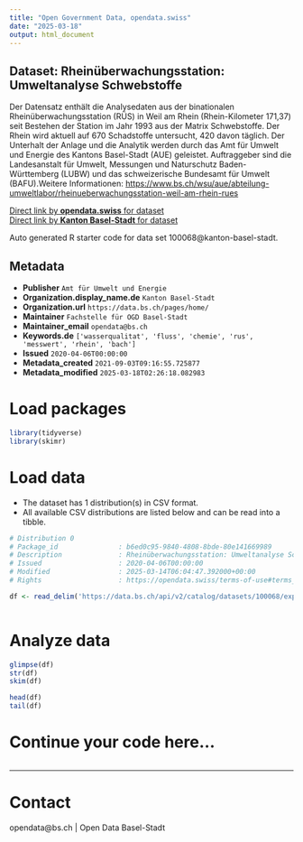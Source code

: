 ```yaml
---
title: "Open Government Data, opendata.swiss"
date: "2025-03-18"
output: html_document
---
```


## Dataset: Rheinüberwachungsstation: Umweltanalyse Schwebstoffe

Der Datensatz enthält die Analysedaten aus der binationalen Rheinüberwachungsstation (RÜS) in Weil am Rhein (Rhein-Kilometer 171,37) seit Bestehen der Station im Jahr 1993 aus der Matrix Schwebstoffe. Der Rhein wird aktuell auf 670 Schadstoffe untersucht, 420 davon täglich. Der Unterhalt der Anlage und die Analytik werden durch das Amt für Umwelt und Energie des Kantons Basel-Stadt (AUE) geleistet. Auftraggeber sind die Landesanstalt für Umwelt, Messungen und Naturschutz Baden-Württemberg (LUBW) und das schweizerische Bundesamt für Umwelt (BAFU).Weitere Informationen: [https://www.bs.ch/wsu/aue/abteilung-umweltlabor/rheinueberwachungsstation-weil-am-rhein-rues](https://www.bs.ch/wsu/aue/abteilung-umweltlabor/rheinueberwachungsstation-weil-am-rhein-rues)

[Direct link by **opendata.swiss** for dataset](https://opendata.swiss/de/dataset/rheinuberwachungsstation-umweltanalyse-schwebstoffe1)<br>
[Direct link by **Kanton Basel-Stadt** for dataset](https://data.bs.ch/explore/dataset/100068/)

Auto generated R starter code for data set 100068@kanton-basel-stadt.

## Metadata

- **Publisher** `Amt für Umwelt und Energie`
- **Organization.display_name.de** `Kanton Basel-Stadt`
- **Organization.url** `https://data.bs.ch/pages/home/`
- **Maintainer** `Fachstelle für OGD Basel-Stadt`
- **Maintainer_email** `opendata@bs.ch`
- **Keywords.de** `['wasserqualitat', 'fluss', 'chemie', 'rus', 'messwert', 'rhein', 'bach']`
- **Issued** `2020-04-06T00:00:00`
- **Metadata_created** `2021-09-03T09:16:55.725877`
- **Metadata_modified** `2025-03-18T02:26:18.082983`


# Load packages

```r

library(tidyverse)
library(skimr)

```

# Load data

-   The dataset has 1 distribution(s) in CSV format.
-   All available CSV distributions are listed below and can be read into a tibble.

```r

# Distribution 0
# Package_id               : b6ed0c95-9840-4808-8bde-80e141669989
# Description              : Rheinüberwachungsstation: Umweltanalyse Schwebstoffe (csv)
# Issued                   : 2020-04-06T00:00:00
# Modified                 : 2025-03-14T06:04:47.392000+00:00
# Rights                   : https://opendata.swiss/terms-of-use#terms_by

df <- read_delim('https://data.bs.ch/api/v2/catalog/datasets/100068/exports/csv?use_labels=true')



```

# Analyze data

```r

glimpse(df)
str(df)
skim(df)

head(df)
tail(df)

```

# Continue your code here...

```r

```

------------------------------------------------------------------------

# Contact

opendata@bs.ch | Open Data Basel-Stadt
